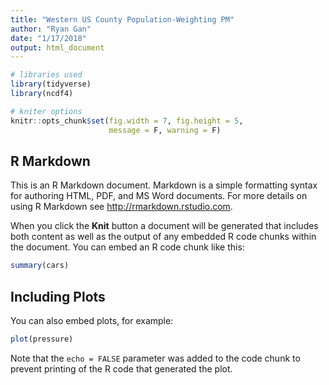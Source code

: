 ```yaml
---
title: "Western US County Population-Weighting PM"
author: "Ryan Gan"
date: "1/17/2018"
output: html_document
---
```


```r
# libraries used
library(tidyverse)
library(ncdf4)

# kniter options
knitr::opts_chunk$set(fig.width = 7, fig.height = 5, 
                      message = F, warning = F)
```

## R Markdown

This is an R Markdown document. Markdown is a simple formatting syntax for authoring HTML, PDF, and MS Word documents. For more details on using R Markdown see <http://rmarkdown.rstudio.com>.

When you click the **Knit** button a document will be generated that includes both content as well as the output of any embedded R code chunks within the document. You can embed an R code chunk like this:

```r
summary(cars)
```

## Including Plots

You can also embed plots, for example:

```r
plot(pressure)
```

Note that the `echo = FALSE` parameter was added to the code chunk to prevent printing of the R code that generated the plot.
